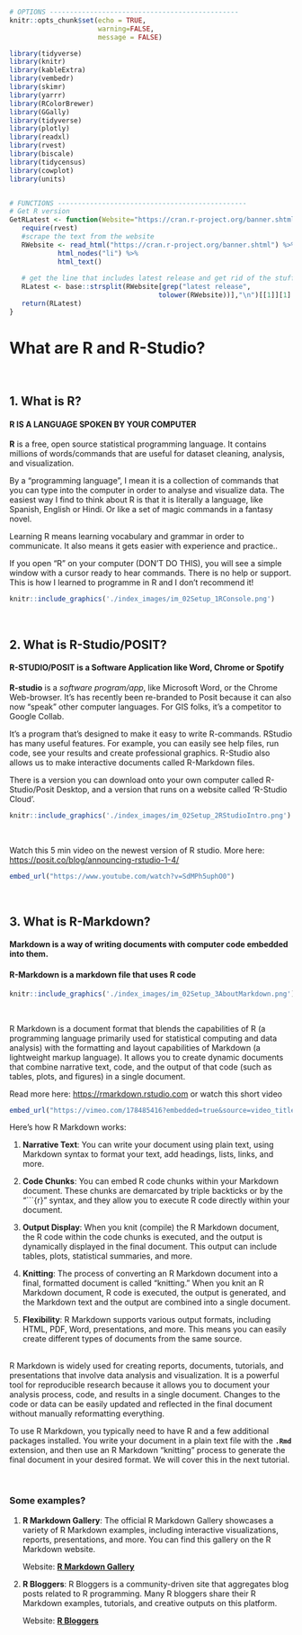 ```r
# OPTIONS -----------------------------------------------
knitr::opts_chunk$set(echo = TRUE, 
                      warning=FALSE, 
                      message = FALSE)

library(tidyverse)
library(knitr)
library(kableExtra)
library(vembedr)
library(skimr)
library(yarrr)
library(RColorBrewer)
library(GGally) 
library(tidyverse)
library(plotly)
library(readxl)
library(rvest)
library(biscale)
library(tidycensus)
library(cowplot)
library(units)


# FUNCTIONS -----------------------------------------------
# Get R version
GetRLatest <- function(Website="https://cran.r-project.org/banner.shtml"){
   require(rvest)
   #scrape the text from the website
   RWebsite <- read_html("https://cran.r-project.org/banner.shtml") %>%
            html_nodes("li") %>%
            html_text()
   
   # get the line that includes latest release and get rid of the stuff after
   RLatest <- base::strsplit(RWebsite[grep("latest release",
                                     tolower(RWebsite))],"\n")[[1]][1]
   return(RLatest)
}
```

```{=html}
<style>
details > *:not(summary){
  margin-left: 10em;
}
</style>
```

# What are R and R-Studio? {#WhatIsR .unnumbered}

<br>

## 1. What is R? {.unnumbered}

#### **R IS A LANGUAGE SPOKEN BY YOUR COMPUTER** {.unnumbered}

**R** is a free, open source statistical programming language. It contains millions of words/commands that are useful for dataset cleaning, analysis, and visualization.

By a "programming language", I mean it is a collection of commands that you can type into the computer in order to analyse and visualize data. The easiest way I find to think about R is that it is literally a language, like Spanish, English or Hindi. Or like a set of magic commands in a fantasy novel.

Learning R means learning vocabulary and grammar in order to communicate. It also means it gets easier with experience and practice..


If you open "R" on your computer (DON'T DO THIS), you will see a simple window with a cursor ready to hear commands. There is no help or support. This is how I learned to programme in R and I don't recommend it!

```r
knitr::include_graphics('./index_images/im_02Setup_1RConsole.png')
```

<br>

## 2. What is R-Studio/POSIT? {.unnumbered}

#### **R-STUDIO/POSIT is a Software Application like Word, Chrome or Spotify** {.unnumbered}

**R-studio** is a *software program/app*, like Microsoft Word, or the Chrome Web-browser. It's has recently been re-branded to Posit because it can also now "speak" other computer languages. For GIS folks, it's a competitor to Google Collab.

It's a program that's designed to make it easy to write R-commands. RStudio has many useful features. For example, you can easily see help files, run code, see your results and create professional graphics. R-Studio also allows us to make interactive documents called R-Markdown files.

There is a version you can download onto your own computer called R-Studio/Posit Desktop, and a version that runs on a website called 'R-Studio Cloud'.

```r
knitr::include_graphics('./index_images/im_02Setup_2RStudioIntro.png')
```

<br>

Watch this 5 min video on the newest version of R studio. More here: <https://posit.co/blog/announcing-rstudio-1-4/>

```r
embed_url("https://www.youtube.com/watch?v=SdMPh5uphO0")
```

<br>

## 3. What is R-Markdown? {.unnumbered}


#### Markdown is a way of writing documents with computer code embedded into them. {.unnumbered}

#### R-Markdown is a markdown file that uses R code {.unnumbered}


```r
knitr::include_graphics('./index_images/im_02Setup_3AboutMarkdown.png')
```

<br>

R Markdown is a document format that blends the capabilities of R (a programming language primarily used for statistical computing and data analysis) with the formatting and layout capabilities of Markdown (a lightweight markup language). It allows you to create dynamic documents that combine narrative text, code, and the output of that code (such as tables, plots, and figures) in a single document. <br>

Read more here: <https://rmarkdown.rstudio.com> or watch this short video

```r
embed_url("https://vimeo.com/178485416?embedded=true&source=video_title&owner=22717988")
```


Here's how R Markdown works:

1.  **Narrative Text**: You can write your document using plain text, using Markdown syntax to format your text, add headings, lists, links, and more.

2.  **Code Chunks**: You can embed R code chunks within your Markdown document. These chunks are demarcated by triple backticks or by the "\`\`\`{r}" syntax, and they allow you to execute R code directly within your document.

3.  **Output Display**: When you knit (compile) the R Markdown document, the R code within the code chunks is executed, and the output is dynamically displayed in the final document. This output can include tables, plots, statistical summaries, and more.

4.  **Knitting**: The process of converting an R Markdown document into a final, formatted document is called "knitting." When you knit an R Markdown document, R code is executed, the output is generated, and the Markdown text and the output are combined into a single document.

5.  **Flexibility**: R Markdown supports various output formats, including HTML, PDF, Word, presentations, and more. This means you can easily create different types of documents from the same source.<br><br>

R Markdown is widely used for creating reports, documents, tutorials, and presentations that involve data analysis and visualization. It is a powerful tool for reproducible research because it allows you to document your analysis process, code, and results in a single document. Changes to the code or data can be easily updated and reflected in the final document without manually reformatting everything.

To use R Markdown, you typically need to have R and a few additional packages installed. You write your document in a plain text file with the **`.Rmd`** extension, and then use an R Markdown "knitting" process to generate the final document in your desired format. We will cover this in the next tutorial.

<br>

### Some examples? {.unnumbered}

1.  **R Markdown Gallery**: The official R Markdown Gallery showcases a variety of R Markdown examples, including interactive visualizations, reports, presentations, and more. You can find this gallery on the R Markdown website.

    Website: [**R Markdown Gallery**](https://rmarkdown.rstudio.com/gallery.html)

2.  **R Bloggers**: R Bloggers is a community-driven site that aggregates blog posts related to R programming. Many R bloggers share their R Markdown examples, tutorials, and creative outputs on this platform.

    Website: [**R Bloggers**](https://www.r-bloggers.com/)

